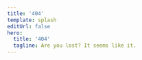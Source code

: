 ```yaml
---
title: '404'
template: splash
editUrl: false
hero:
  title: '404'
  tagline: Are you lost? It seems like it.
---
```



<LinkCard
	title="Let's go back to where we started"
	description="Our website is constantly being improved. Some links may currently be broken, but you can find them again in our documentation."
	href="/"
/>